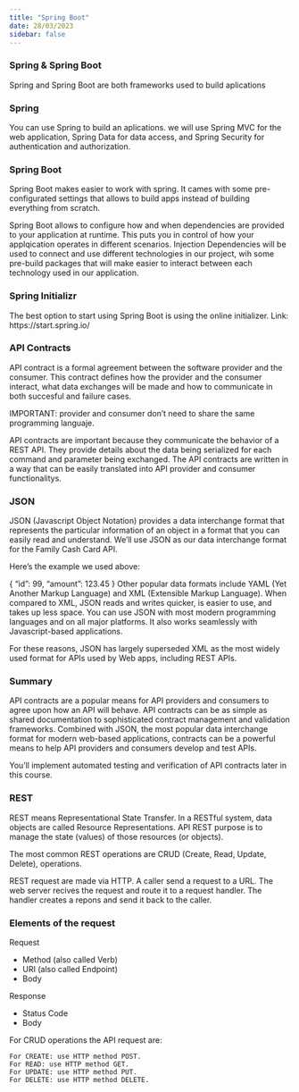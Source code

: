 ```yaml
---
title: "Spring Boot"
date: 28/03/2023
sidebar: false
---
```


### Spring & Spring Boot

Spring and Spring Boot are both frameworks used to build aplications

### Spring

You can use Spring to build an aplications.  we will use Spring MVC for the web application, Spring Data for data access, and Spring Security for authentication and authorization.

### Spring Boot

Spring Boot makes easier to work with spring. It cames with some pre-configurated settings that allows to build apps instead of building everything from scratch.

Spring Boot allows to configure how and when dependencies are provided to your application at runtime. This puts you in control of how your applqication operates in different scenarios.
Injection Dependencies will be used to connect and use different technologies in our project, wih some pre-build packages that will make easier to interact between each technology used in our application.

### Spring Initializr

The best option to start using Spring Boot is using the online initializer.
Link: https://start.spring.io/

### API Contracts

API contract is a formal agreement between the software provider and the consumer. This contract defines how the provider and the consumer interact, what data exchanges will be made and how to communicate in both succesful and failure cases.

IMPORTANT: provider and consumer don't need to share the same programming languaje.


API contracts are important because they communicate the behavior of a REST API. 
They provide details about the data being serialized for each command and parameter being exchanged. 
The API contracts are written in a way that can be easily translated into API provider and consumer functionalitys.

### JSON

JSON (Javascript Object Notation) provides a data interchange format that represents the particular information of an object in a format that you can easily read and understand. We'll use JSON as our data interchange format for the Family Cash Card API.

Here's the example we used above:

{
  "id": 99,
  "amount": 123.45
}
Other popular data formats include YAML (Yet Another Markup Language) and XML (Extensible Markup Language). When compared to XML, JSON reads and writes quicker, is easier to use, and takes up less space. You can use JSON with most modern programming languages and on all major platforms. It also works seamlessly with Javascript-based applications.

For these reasons, JSON has largely superseded XML as the most widely used format for APIs used by Web apps, including REST APIs.


### Summary
API contracts are a popular means for API providers and consumers to agree upon how an API will behave. API contracts can be as simple as shared documentation to sophisticated contract management and validation frameworks. Combined with JSON, the most popular data interchange format for modern web-based applications, contracts can be a powerful means to help API providers and consumers develop and test APIs.

You'll implement automated testing and verification of API contracts later in this course.

### REST

REST means Representational State Transfer. In a RESTful system, data objects are called Resource Representations. API REST purpose is to manage the state (values) of those resources (or objects).

The most common REST operations are CRUD (Create, Read, Update, Delete), operations.

REST request are made via HTTP. A caller send a request to a URL. The web server recives the request and route it to a request handler. The handler creates a repons and send it back to the caller.

### Elements of the request

Request

  * Method (also called Verb)
  * URI (also called Endpoint)
  * Body

Response

  * Status Code
  * Body

For CRUD operations the API request are:

    For CREATE: use HTTP method POST.
    For READ: use HTTP method GET.
    For UPDATE: use HTTP method PUT.
    For DELETE: use HTTP method DELETE.
